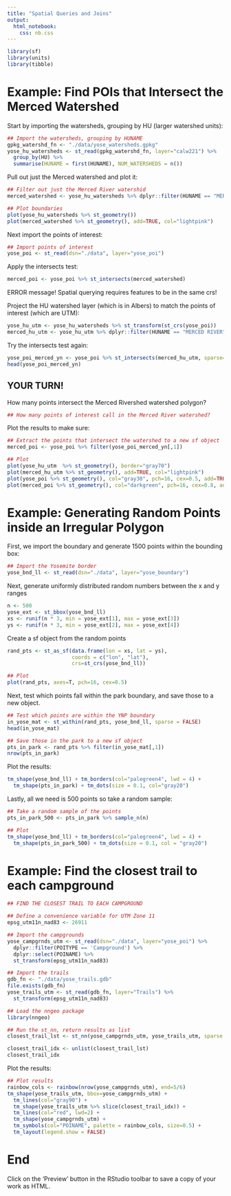 ```yaml
---
title: "Spatial Queries and Joins"
output: 
  html_notebook: 
    css: nb.css
---
```


```r
library(sf)
library(units)
library(tibble)
```

# Example: Find POIs that Intersect the Merced Watershed

Start by importing the watersheds, grouping by HU (larger watershed units):

```r
## Import the watersheds, grouping by HUNAME
gpkg_watershd_fn <- "./data/yose_watersheds.gpkg"
yose_hu_watersheds <- st_read(gpkg_watershd_fn, layer="calw221") %>% 
  group_by(HU) %>% 
  summarise(HUNAME = first(HUNAME), NUM_WATERSHEDS = n())
```

Pull out just the Merced watershed and plot it:

```r
## Filter out just the Merced River watershid
merced_watershed <- yose_hu_watersheds %>% dplyr::filter(HUNAME == "MERCED RIVER")

## Plot boundaries
plot(yose_hu_watersheds %>% st_geometry())
plot(merced_watershed %>% st_geometry(), add=TRUE, col="lightpink")
```

Next import the points of interest:

```r
## Import points of interest
yose_poi <- st_read(dsn="./data", layer="yose_poi") 
```

Apply the intersects test:

```r
merced_poi <- yose_poi %>% st_intersects(merced_watershed)
```

ERROR message! Spatial querying requires features to be in the same crs!

Project the HU watershed layer (which is in Albers) to match the points of interest (which are UTM):

```r
yose_hu_utm <- yose_hu_watersheds %>% st_transform(st_crs(yose_poi))
merced_hu_utm <- yose_hu_utm %>% dplyr::filter(HUNAME == "MERCED RIVER")
```

Try the intersects test again:

```r
yose_poi_merced_yn <- yose_poi %>% st_intersects(merced_hu_utm, sparse=FALSE)
head(yose_poi_merced_yn)
```

## YOUR TURN!

How many points intersect the Merced Rivershed watershed polygon?

```r
## How many points of interest call in the Merced River watershed?

```

Plot the results to make sure:

```r
## Extract the points that intersect the watershed to a new sf object
merced_poi <- yose_poi %>% filter(yose_poi_merced_yn[,1])

## Plot
plot(yose_hu_utm  %>% st_geometry(), border="gray70")
plot(merced_hu_utm %>% st_geometry(), add=TRUE, col="lightpink")
plot(yose_poi %>% st_geometry(), col="gray30", pch=16, cex=0.5, add=TRUE)
plot(merced_poi %>% st_geometry(), col="darkgreen", pch=16, cex=0.8, add=TRUE)
```

# Example: Generating Random Points inside an Irregular Polygon

First, we import the boundary and generate 1500 points within the bounding box:

```r
## Import the Yosemite border
yose_bnd_ll <- st_read(dsn="./data", layer="yose_boundary")
```

Next, generate uniformly distributed random numbers between the x and y ranges

```r
n <- 500
yose_ext <- st_bbox(yose_bnd_ll)
xs <- runif(n * 3, min = yose_ext[1], max = yose_ext[3])
ys <- runif(n * 3, min = yose_ext[2], max = yose_ext[4])
```

Create a sf object from the random points

```r
rand_pts <- st_as_sf(data.frame(lon = xs, lat = ys), 
                     coords = c("lon", "lat"), 
                     crs=st_crs(yose_bnd_ll))

## Plot
plot(rand_pts, axes=T, pch=16, cex=0.5)
```

Next, test which points fall within the park boundary, and save those to a new object.

```r
## Test which points are within the YNP boundary
in_yose_mat <- st_within(rand_pts, yose_bnd_ll, sparse = FALSE)
head(in_yose_mat)

## Save those in the park to a new sf object
pts_in_park <- rand_pts %>% filter(in_yose_mat[,1])
nrow(pts_in_park)
```
Plot the results:

```r
tm_shape(yose_bnd_ll) + tm_borders(col="palegreen4", lwd = 4) +
  tm_shape(pts_in_park) + tm_dots(size = 0.1, col="gray20")
```

Lastly, all we need is 500 points so take a random sample:

```r
## Take a random sample of the points 
pts_in_park_500 <- pts_in_park %>% sample_n(n)

## Plot
tm_shape(yose_bnd_ll) + tm_borders(col="palegreen4", lwd = 4) +
  tm_shape(pts_in_park_500) + tm_dots(size = 0.1, col = "gray20")
```

# Example: Find the closest trail to each campground

```r
## FIND THE CLOSEST TRAIL TO EACH CAMPGROUND

## Define a convenience variable for UTM Zone 11
epsg_utm11n_nad83 <- 26911

## Import the campgrounds
yose_campgrnds_utm <- st_read(dsn="./data", layer="yose_poi") %>% 
  dplyr::filter(POITYPE == 'Campground') %>% 
  dplyr::select(POINAME) %>% 
  st_transform(epsg_utm11n_nad83)

## Import the trails
gdb_fn <- "./data/yose_trails.gdb"
file.exists(gdb_fn)
yose_trails_utm <- st_read(gdb_fn, layer="Trails") %>% 
  st_transform(epsg_utm11n_nad83)

## Load the nngeo package
library(nngeo)

## Run the st_nn, return results as list
closest_trail_lst <- st_nn(yose_campgrnds_utm, yose_trails_utm, sparse = TRUE, progress = FALSE)

closest_trail_idx <- unlist(closest_trail_lst)
closest_trail_idx
```

Plot the results:

```r
## Plot results
rainbow_cols <- rainbow(nrow(yose_campgrnds_utm), end=5/6)
tm_shape(yose_trails_utm, bbox=yose_campgrnds_utm) + 
  tm_lines(col="gray90") +
  tm_shape(yose_trails_utm %>% slice(closest_trail_idx)) + 
  tm_lines(col="red", lwd=2) +
  tm_shape(yose_campgrnds_utm) + 
  tm_symbols(col="POINAME", palette = rainbow_cols, size=0.5) + 
  tm_layout(legend.show = FALSE)

```



# End

Click on the 'Preview' button in the RStudio toolbar to save a copy of your work as HTML.


